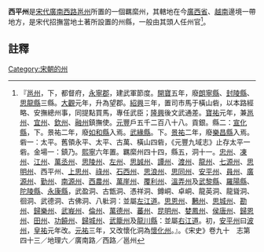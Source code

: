 '''西平州'''是[[宋代|宋代]][[廣南西路|廣南西路]][[邕州|邕州]]所置的一個羈縻州，其轄地在今[[廣西省|廣西省]]、[[越南|越南]]邊境一帶地方，是宋代招撫當地土著所設置的州縣，一般由其頭人任州官<ref>『[[邕州|邕州]]，下，都督府，[[永寧郡|永寧郡]]，建武軍節度。[[開寶|開寶]]五年，廢[[朗寧縣|朗寧縣]]、[[封陵縣|封陵縣]]、[[思龍縣|思龍縣]]三縣。[[大觀_(年號)|大觀]]元年，升為望郡。[[紹興_(南宋)|紹興]]三年，置司市馬于橫山砦，以本路經略、安撫總州事，同提點買馬，專任武臣；[[隆興|隆興]]後文武通差。[[寶祐|寶祐]]元年，兼[[邕州|邕州]]、[[宜州_(廣西)|宜州]]、[[欽州_(古代)|欽州]]、[[融州|融州]]鎮撫使。[[元豐_(北宋)|元豐]]戶五千二百八十八。貢銀。縣二：[[宣化縣_(邕州)|宣化縣]]，下。景祐二年，廢[[如和縣|如和縣]]入焉。[[武緣縣_(南晉州)|武緣縣]]。下。[[景祐|景祐]]二年，廢[[樂昌縣_(邕州)|樂昌縣]]入焉。砦一：太平。舊領永平、太平、古萬、橫山四砦，《元豐九域志》止存太平一砦。金場一：鎮乃。[[熙寧|熙寧]]六年置。羈縻州四十四，縣五，洞十一。[[忠州_(廣南西路)|忠州]]、[[凍州|凍州]]、[[江州_(北宋)|江州]]、[[萬丞州|萬丞州]]、[[思陵州|思陵州]]、[[左州|左州]]、[[思誠州|思誠州]]、[[譚州|譚州]]、[[渡州|渡州]]、[[龍州|龍州]]、[[七源州|七源州]]、[[思明州_(嶺南)|思明州]]、西平州、[[上思州|上思州]]、[[祿州|祿州]]、[[石西州|石西州]]、[[思浪州|思浪州]]、[[思同州|思同州]]、[[安平州|安平州]]、[[員州|員州]]、[[廣源州|廣源州]]、[[勤州|勤州]]、[[南源州|南源州]]、[[西農州|西農州]]、[[萬崖州|萬崖州]]、[[覆利州|覆利州]]、[[溫弄州|溫弄州]]及[[武黎縣|武黎縣]]、[[羅陽縣|羅陽縣]]、[[陀陵縣|陀陵縣]]、[[永康縣|永康縣]]，武盈洞、古甑洞、憑祥洞、鐏峒、卓峒、龍英洞、龍聳洞、徊洞、武德洞、古佛洞、八𨈚洞：並屬[[左江道|左江道]]。[[思恩州|思恩州]]、[[鶼州|鶼州]]、[[思城州|思城州]]、[[勘州|勘州]]、[[歸樂州|歸樂州]]、[[武峩州|武峩州]]、[[倫州|倫州]]、[[萬德州|萬德州]]、[[蕃州|蕃州]]、[[昆明州|昆明州]]、[[婪鳳州|婪鳳州]]、[[侯唐州|侯唐州]]、[[歸恩州|歸恩州]]、[[田州|田州]]、[[功饒州|功饒州]]、[[歸城州|歸城州]]、[[武籠州|武籠州]]及[[龍川縣|龍川縣]]：並屬[[右江道|右江道]]。初，[[安平州|安平州]]曰[[波州|波州]]，[[皇祐|皇祐]]元年改。[[元祐|元祐]]三年，又改懷化洞為[[懷化州|懷化州]]。』。《宋史》卷九十　志第四十三／地理六／廣南路／西路／邕州</ref>。
==註釋==
{{reflist}}
{{宋朝行政區劃小作品}}
[[Category:宋朝的州|Category:宋朝的州]]